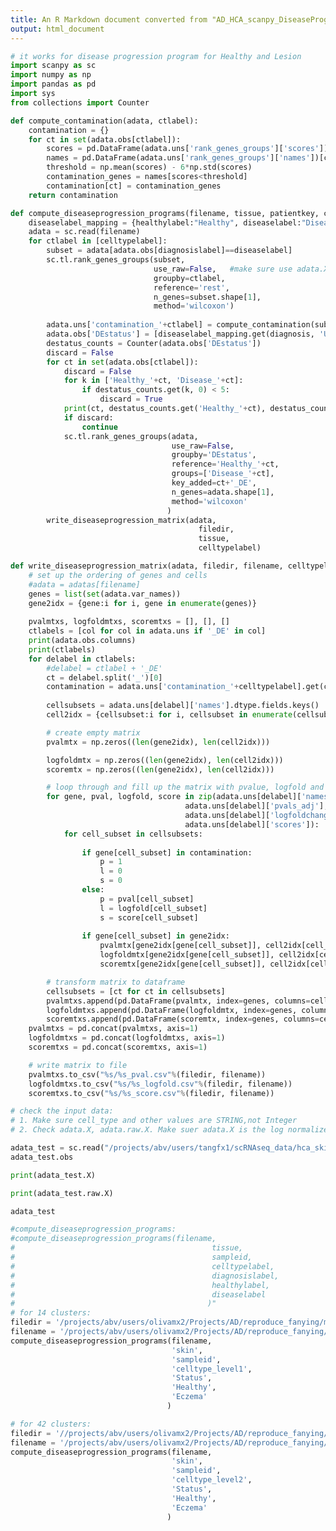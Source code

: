 ```yaml
---
title: An R Markdown document converted from "AD_HCA_scanpy_DiseaseProgression.ipynb"
output: html_document
---
```


```python
# it works for disease progression program for Healthy and Lesion
import scanpy as sc
import numpy as np
import pandas as pd
import sys
from collections import Counter
```

```python
def compute_contamination(adata, ctlabel):
    contamination = {}
    for ct in set(adata.obs[ctlabel]):
        scores = pd.DataFrame(adata.uns['rank_genes_groups']['scores'])[ct]
        names = pd.DataFrame(adata.uns['rank_genes_groups']['names'])[ct]
        threshold = np.mean(scores) - 6*np.std(scores)
        contamination_genes = names[scores<threshold]
        contamination[ct] = contamination_genes
    return contamination
```

```python
def compute_diseaseprogression_programs(filename, tissue, patientkey, celltypelabel, diagnosislabel, healthylabel, diseaselabel):
    diseaselabel_mapping = {healthylabel:"Healthy", diseaselabel:"Disease"}
    adata = sc.read(filename)
    for ctlabel in [celltypelabel]:
        subset = adata[adata.obs[diagnosislabel]==diseaselabel]
        sc.tl.rank_genes_groups(subset, 
                                use_raw=False,   #make sure use adata.X, not adata.raw.X
                                groupby=ctlabel, 
                                reference='rest', 
                                n_genes=subset.shape[1], 
                                method='wilcoxon')
        
        adata.uns['contamination_'+ctlabel] = compute_contamination(subset, celltypelabel)
        adata.obs['DEstatus'] = [diseaselabel_mapping.get(diagnosis, 'Unknown') + '_' + ct for diagnosis, ct in zip(adata.obs[diagnosislabel], adata.obs[ctlabel])]
        destatus_counts = Counter(adata.obs['DEstatus'])
        discard = False
        for ct in set(adata.obs[ctlabel]):
            discard = False
            for k in ['Healthy_'+ct, 'Disease_'+ct]:
                if destatus_counts.get(k, 0) < 5:
                    discard = True
            print(ct, destatus_counts.get('Healthy_'+ct), destatus_counts.get('Disease_'+ct), discard)
            if discard:
                continue
            sc.tl.rank_genes_groups(adata, 
                                    use_raw=False,
                                    groupby='DEstatus', 
                                    reference='Healthy_'+ct, 
                                    groups=['Disease_'+ct], 
                                    key_added=ct+'_DE', 
                                    n_genes=adata.shape[1], 
                                    method='wilcoxon'
                                   )
        write_diseaseprogression_matrix(adata, 
                                          filedir,
                                          tissue,
                                          celltypelabel)
```

```python
def write_diseaseprogression_matrix(adata, filedir, filename, celltypelabel):
    # set up the ordering of genes and cells
    #adata = adatas[filename]
    genes = list(set(adata.var_names))
    gene2idx = {gene:i for i, gene in enumerate(genes)}
    
    pvalmtxs, logfoldmtxs, scoremtxs = [], [], []
    ctlabels = [col for col in adata.uns if '_DE' in col]
    print(adata.obs.columns)
    print(ctlabels)
    for delabel in ctlabels:
        #delabel = ctlabel + '_DE'
        ct = delabel.split('_')[0]
        contamination = adata.uns['contamination_'+celltypelabel].get(ct, np.array([])).tolist()
        
        cellsubsets = adata.uns[delabel]['names'].dtype.fields.keys()
        cell2idx = {cellsubset:i for i, cellsubset in enumerate(cellsubsets)}

        # create empty matrix
        pvalmtx = np.zeros((len(gene2idx), len(cell2idx)))

        logfoldmtx = np.zeros((len(gene2idx), len(cell2idx)))
        scoremtx = np.zeros((len(gene2idx), len(cell2idx)))

        # loop through and fill up the matrix with pvalue, logfold and score
        for gene, pval, logfold, score in zip(adata.uns[delabel]['names'], 
                                       adata.uns[delabel]['pvals_adj'], 
                                       adata.uns[delabel]['logfoldchanges'], 
                                       adata.uns[delabel]['scores']):
            for cell_subset in cellsubsets:
                
                if gene[cell_subset] in contamination:
                    p = 1
                    l = 0
                    s = 0
                else:
                    p = pval[cell_subset]
                    l = logfold[cell_subset]
                    s = score[cell_subset]
                
                if gene[cell_subset] in gene2idx:
                    pvalmtx[gene2idx[gene[cell_subset]], cell2idx[cell_subset]] = p
                    logfoldmtx[gene2idx[gene[cell_subset]], cell2idx[cell_subset]] = l
                    scoremtx[gene2idx[gene[cell_subset]], cell2idx[cell_subset]] = s

        # transform matrix to dataframe
        cellsubsets = [ct for ct in cellsubsets]
        pvalmtxs.append(pd.DataFrame(pvalmtx, index=genes, columns=cellsubsets))
        logfoldmtxs.append(pd.DataFrame(logfoldmtx, index=genes, columns=cellsubsets))
        scoremtxs.append(pd.DataFrame(scoremtx, index=genes, columns=cellsubsets))
    pvalmtxs = pd.concat(pvalmtxs, axis=1)
    logfoldmtxs = pd.concat(logfoldmtxs, axis=1)
    scoremtxs = pd.concat(scoremtxs, axis=1)

    # write matrix to file
    pvalmtxs.to_csv("%s/%s_pval.csv"%(filedir, filename))
    logfoldmtxs.to_csv("%s/%s_logfold.csv"%(filedir, filename))
    scoremtxs.to_csv("%s/%s_score.csv"%(filedir, filename))
```

```python
# check the input data:
# 1. Make sure cell_type and other values are STRING,not Integer
# 2. Check adata.X, adata.raw.X. Make suer adata.X is the log normalized data
```

```python
adata_test = sc.read("/projects/abv/users/tangfx1/scRNAseq_data/hca_skin_portal/HCA_AD_Lesion_vs_Healthy_level1.h5ad")
adata_test.obs 
```

```python
print(adata_test.X)
```

```python
print(adata_test.raw.X)
```

```python
adata_test
```

```python
#compute_diseaseprogression_programs:
#compute_diseaseprogression_programs(filename, 
#                                            tissue, 
#                                            sampleid, 
#                                            celltypelabel, 
#                                            diagnosislabel, 
#                                            healthylabel, 
#                                            diseaselabel
#                                           )"
# for 14 clusters:
filedir = '/projects/abv/users/olivamx2/Projects/AD/reproduce_fanying/magma/data/hca_skin_portal/AD_HCA_scanpy_output/14_clusters_AD_Lesion_vs_HC_DP/' #the output dir
filename = '/projects/abv/users/olivamx2/Projects/AD/reproduce_fanying/magma/data/hca_skin_portal/HCA_AD_Lesion_vs_Healthy_level1.h5ad' #the input and output file name
compute_diseaseprogression_programs(filename,
                                    'skin',
                                    'sampleid',
                                    'celltype_level1',
                                    'Status',
                                    'Healthy',
                                    'Eczema'
                                   )


```

```python
# for 42 clusters:
filedir = '//projects/abv/users/olivamx2/Projects/AD/reproduce_fanying/magma/data/hca_skin_portal/AD_HCA_scanpy_output/42_clusters_AD_Lesion_vs_HC_DP/' #the output dir
filename = '/projects/abv/users/olivamx2/Projects/AD/reproduce_fanying/magma/data/hca_skin_portal/HCA_AD_Lesion_vs_Healthy_level2.h5ad' #the input and output file name
compute_diseaseprogression_programs(filename,
                                    'skin',
                                    'sampleid',
                                    'celltype_level2',
                                    'Status',
                                    'Healthy',
                                    'Eczema'
                                   )


```

